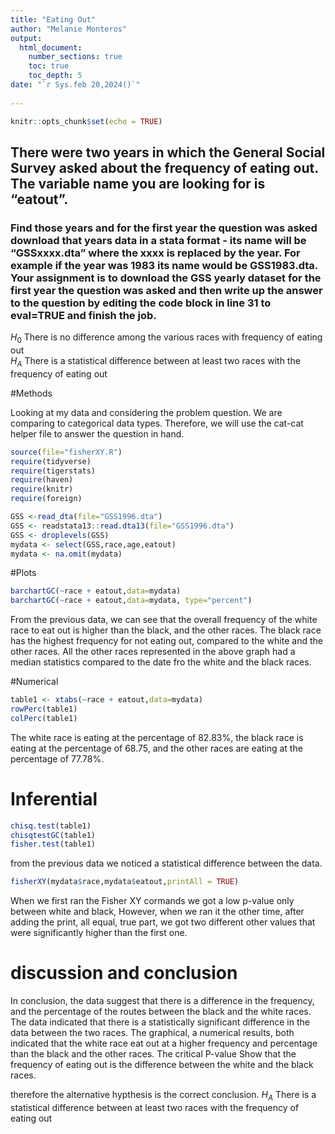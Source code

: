 ```yaml
---
title: "Eating Out"
author: "Melanie Monteros"
output: 
  html_document:
    number_sections: true
    toc: true
    toc_depth: 5
date: "`r Sys.feb 20,2024()`"    
    
---
```


```r
knitr::opts_chunk$set(echo = TRUE)
```

## There were two years in which the General Social Survey asked about the frequency of eating out. The variable name you are looking for is "eatout".
### Find those years and for the first year the question was asked download that years data in a stata format - its name will be "GSSxxxx.dta" where the xxxx is replaced by the year.  For example if the year was 1983 its name would be GSS1983.dta. Your assignment is to download the GSS yearly dataset for the first year the question was asked and then  write up the answer to the question by editing the  code block in line 31 to eval=TRUE and finish the job. 

$H_0$ There is no difference among the various races with frequency of eating out  
$H_A$ There is a statistical difference between at least two races with the frequency of eating out  


#Methods 

Looking at my data and considering the problem question. We are comparing to categorical data types. Therefore, we will use the cat-cat helper file to answer the question in hand.

```r
source(file="fisherXY.R")
require(tidyverse)
require(tigerstats)
require(haven)
require(knitr)
require(foreign)
```
```r
GSS <-read_dta(file="GSS1996.dta")
GSS <- readstata13::read.dta13(file="GSS1996.dta")
GSS <- droplevels(GSS)
mydata <- select(GSS,race,age,eatout)
mydata <- na.omit(mydata)

```


#Plots

```r
barchartGC(~race + eatout,data=mydata)
barchartGC(~race + eatout,data=mydata, type="percent")

```

From the previous data, we can see that the overall frequency of the white race to eat out is higher than the black, and the other races. The black race has the highest frequency for not eating out,
compared to the white and the other races. All the other
races represented in the above graph had a median statistics compared to the date fro the white and the black races.


#Numerical 


```r
table1 <- xtabs(~race + eatout,data=mydata)
rowPerc(table1)
colPerc(table1)
```

The white race is eating at the percentage of 82.83%, the black race is eating at the percentage of 68.75, and the other races are eating at the percentage of 77.78%.


# Inferential  

```r
chisq.test(table1)
chisqtestGC(table1)
fisher.test(table1)
```


from the previous data we noticed a statistical difference between the data. 


```r
fisherXY(mydata$race,mydata$eatout,printAll = TRUE)
```

When we first ran the Fisher XY cormands we got a low p-value only between white and black, However, when we ran it the other time, after adding the print, all equal, true part, we got two different other values that were significantly higher than the first one.


# discussion and conclusion

In conclusion, the data suggest that there is a difference in the frequency, and the percentage of the routes between the black and the white races. The data indicated that there is a statistically significant difference in the data between the two races. The graphical, a numerical results, both indicated that the white race eat out at a higher frequency and percentage than the black and the other races.
The critical P-value Show
that the frequency of eating out is the difference between the white and the black races.

therefore the alternative hypthesis is the correct conclusion. 
$H_A$ There is a statistical difference between at least two races with the frequency of eating out  




